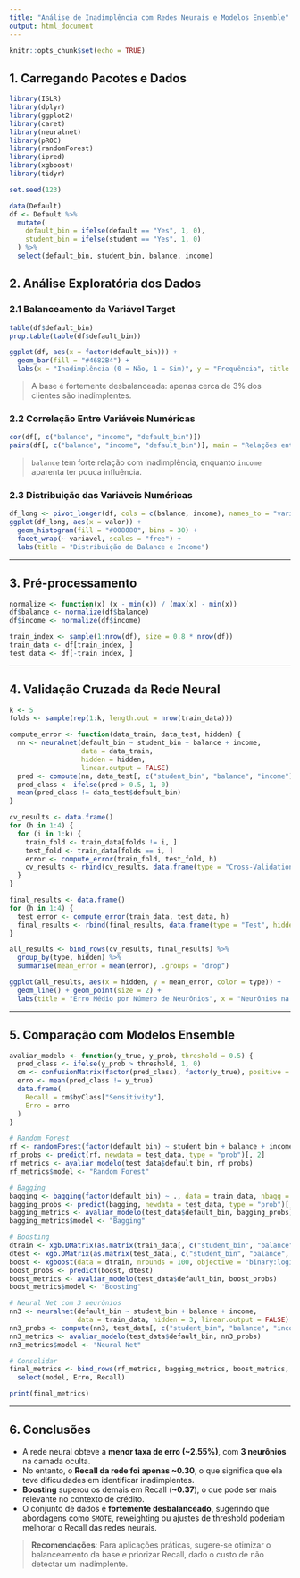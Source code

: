 ---
title: "Análise de Inadimplência com Redes Neurais e Modelos Ensemble"
output: html_document
---

```{r setup, include=FALSE}
knitr::opts_chunk$set(echo = TRUE)
```

## 1. Carregando Pacotes e Dados

```{r}
library(ISLR)
library(dplyr)
library(ggplot2)
library(caret)
library(neuralnet)
library(pROC)
library(randomForest)
library(ipred)
library(xgboost)
library(tidyr)

set.seed(123)

data(Default)
df <- Default %>%
  mutate(
    default_bin = ifelse(default == "Yes", 1, 0),
    student_bin = ifelse(student == "Yes", 1, 0)
  ) %>%
  select(default_bin, student_bin, balance, income)
```

## 2. Análise Exploratória dos Dados

### 2.1 Balanceamento da Variável Target

```{r}
table(df$default_bin)
prop.table(table(df$default_bin))

ggplot(df, aes(x = factor(default_bin))) +
  geom_bar(fill = "#4682B4") +
  labs(x = "Inadimplência (0 = Não, 1 = Sim)", y = "Frequência", title = "Distribuição da variável default_bin")
```

> A base é fortemente desbalanceada: apenas cerca de 3% dos clientes são inadimplentes.

### 2.2 Correlação Entre Variáveis Numéricas

```{r}
cor(df[, c("balance", "income", "default_bin")])
pairs(df[, c("balance", "income", "default_bin")], main = "Relações entre variáveis")
```

> `balance` tem forte relação com inadimplência, enquanto `income` aparenta ter pouca influência.

### 2.3 Distribuição das Variáveis Numéricas

```{r}
df_long <- pivot_longer(df, cols = c(balance, income), names_to = "variavel", values_to = "valor")
ggplot(df_long, aes(x = valor)) +
  geom_histogram(fill = "#008080", bins = 30) +
  facet_wrap(~ variavel, scales = "free") +
  labs(title = "Distribuição de Balance e Income")
```

---

## 3. Pré-processamento

```{r}
normalize <- function(x) (x - min(x)) / (max(x) - min(x))
df$balance <- normalize(df$balance)
df$income <- normalize(df$income)

train_index <- sample(1:nrow(df), size = 0.8 * nrow(df))
train_data <- df[train_index, ]
test_data <- df[-train_index, ]
```

---

## 4. Validação Cruzada da Rede Neural

```{r}
k <- 5
folds <- sample(rep(1:k, length.out = nrow(train_data)))

compute_error <- function(data_train, data_test, hidden) {
  nn <- neuralnet(default_bin ~ student_bin + balance + income,
                  data = data_train,
                  hidden = hidden,
                  linear.output = FALSE)
  pred <- compute(nn, data_test[, c("student_bin", "balance", "income")])$net.result
  pred_class <- ifelse(pred > 0.5, 1, 0)
  mean(pred_class != data_test$default_bin)
}

cv_results <- data.frame()
for (h in 1:4) {
  for (i in 1:k) {
    train_fold <- train_data[folds != i, ]
    test_fold <- train_data[folds == i, ]
    error <- compute_error(train_fold, test_fold, h)
    cv_results <- rbind(cv_results, data.frame(type = "Cross-Validation", hidden = h, error = error))
  }
}

final_results <- data.frame()
for (h in 1:4) {
  test_error <- compute_error(train_data, test_data, h)
  final_results <- rbind(final_results, data.frame(type = "Test", hidden = h, error = test_error))
}

all_results <- bind_rows(cv_results, final_results) %>%
  group_by(type, hidden) %>%
  summarise(mean_error = mean(error), .groups = "drop")

ggplot(all_results, aes(x = hidden, y = mean_error, color = type)) +
  geom_line() + geom_point(size = 2) +
  labs(title = "Erro Médio por Número de Neurônios", x = "Neurônios na Camada Oculta", y = "Erro Médio")
```

---

## 5. Comparação com Modelos Ensemble

```{r}
avaliar_modelo <- function(y_true, y_prob, threshold = 0.5) {
  pred_class <- ifelse(y_prob > threshold, 1, 0)
  cm <- confusionMatrix(factor(pred_class), factor(y_true), positive = "1")
  erro <- mean(pred_class != y_true)
  data.frame(
    Recall = cm$byClass["Sensitivity"],
    Erro = erro
  )
}

# Random Forest
rf <- randomForest(factor(default_bin) ~ student_bin + balance + income, data = train_data)
rf_probs <- predict(rf, newdata = test_data, type = "prob")[, 2]
rf_metrics <- avaliar_modelo(test_data$default_bin, rf_probs)
rf_metrics$model <- "Random Forest"

# Bagging
bagging <- bagging(factor(default_bin) ~ ., data = train_data, nbagg = 25)
bagging_probs <- predict(bagging, newdata = test_data, type = "prob")[, 2]
bagging_metrics <- avaliar_modelo(test_data$default_bin, bagging_probs)
bagging_metrics$model <- "Bagging"

# Boosting
dtrain <- xgb.DMatrix(as.matrix(train_data[, c("student_bin", "balance", "income")]), label = train_data$default_bin)
dtest <- xgb.DMatrix(as.matrix(test_data[, c("student_bin", "balance", "income")]), label = test_data$default_bin)
boost <- xgboost(data = dtrain, nrounds = 100, objective = "binary:logistic", verbose = 0)
boost_probs <- predict(boost, dtest)
boost_metrics <- avaliar_modelo(test_data$default_bin, boost_probs)
boost_metrics$model <- "Boosting"

# Neural Net com 3 neurônios
nn3 <- neuralnet(default_bin ~ student_bin + balance + income,
                 data = train_data, hidden = 3, linear.output = FALSE)
nn3_probs <- compute(nn3, test_data[, c("student_bin", "balance", "income")])$net.result
nn3_metrics <- avaliar_modelo(test_data$default_bin, nn3_probs)
nn3_metrics$model <- "Neural Net"

# Consolidar
final_metrics <- bind_rows(rf_metrics, bagging_metrics, boost_metrics, nn3_metrics) %>%
  select(model, Erro, Recall)

print(final_metrics)
```

---

## 6. Conclusões

- A rede neural obteve a **menor taxa de erro (~2.55%)**, com **3 neurônios** na camada oculta.
- No entanto, o **Recall da rede foi apenas ~0.30**, o que significa que ela teve dificuldades em identificar inadimplentes.
- **Boosting** superou os demais em Recall (**~0.37**), o que pode ser mais relevante no contexto de crédito.
- O conjunto de dados é **fortemente desbalanceado**, sugerindo que abordagens como `SMOTE`, reweighting ou ajustes de threshold poderiam melhorar o Recall das redes neurais.

> **Recomendações**: Para aplicações práticas, sugere-se otimizar o balanceamento da base e priorizar Recall, dado o custo de não detectar um inadimplente.
